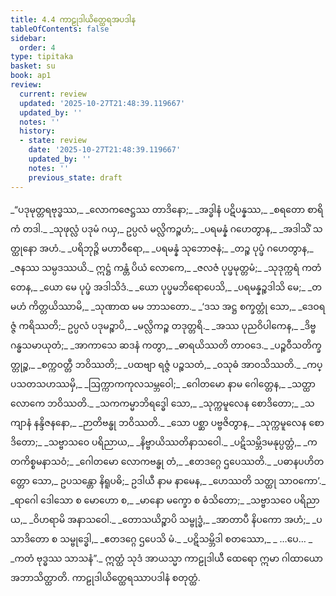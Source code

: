 ```yaml
---
title: 4.4 ကာဠုဒါယိတ္ထေရအပဒါန
tableOfContents: false
sidebar:
  order: 4
type: tipitaka
basket: su
book: ap1
review:
  current: review
  updated: '2025-10-27T21:48:39.119667'
  updated_by: ''
  notes: ''
  history:
  - state: review
    date: '2025-10-27T21:48:39.119667'
    updated_by: ''
    notes: ''
    previous_state: draft
---
```



<ReviewStatus review={frontmatter.review} showDetails={true} />

<HypothesisAnnotation frontmatter={frontmatter} />

<DynamicBreadcrumb />

<Division number="48" book="ap1" e="ch" v="20" p="95">

<Paragraph number="1126" type="verses" book="ap1">
_“ပဒုမုတ္တရဗုဒ္ဓဿ,_  
_လောကဇေဋ္ဌဿ တာဒိနော;_  
_အဒ္ဓါနံ ပဋိပန္နဿ,_  
_စရတော စာရိကံ တဒါ._  

</Paragraph>

</Division>
<Division number="49" book="ap1" e="ch" v="20" p="95">

<Paragraph number="1127" type="verses" book="ap1">
_သုဖုလ္လံ ပဒုမံ ဂယှ,_  
ဥပ္ပလံ မလ္လိကဉ္စဟံ;_  
_ပရမန္နံ ဂဟေတွာန,_  
_အဒါသိံ သတ္ထုနော အဟံ._  

</Paragraph>

</Division>
<Division number="50" book="ap1" e="ch" v="20" p="95">

<Paragraph number="1128" type="verses" book="ap1">
_ပရိဘုဉ္ဇိ မဟာဝီရော,_  
_ပရမန္နံ သုဘောဇနံ;_  
_တဉ္စ ပုပ္ဖံ ဂဟေတွာန,_  
_ဇနဿ သမ္ပဒဿယိ._  

</Paragraph>

</Division>
<Division number="51" book="ap1" e="ch" v="20" p="95">

<Paragraph number="1129" type="verses" book="ap1">
ဣဋ္ဌံ ကန္တံ ပိယံ လောကေ,_  
_ဇလဇံ ပုပ္ဖမုတ္တမံ;_  
_သုဒုက္ကရံ ကတံ တေန,_  
_ယော မေ ပုပ္ဖံ အဒါသိဒံ._  

</Paragraph>

</Division>
<Division number="52" book="ap1" e="ch" v="20" p="95">

<Paragraph number="1130" type="verses" book="ap1">
_ယော ပုပ္ဖမဘိရောပေသိ,_  
_ပရမန္နဉ္စဒါသိ မေ;_  
_တမဟံ ကိတ္တယိဿာမိ,_  
_သုဏာထ မမ ဘာသတော._  

</Paragraph>

</Division>
<Division number="53" book="ap1" e="ch" v="20" p="95">

<Paragraph number="1131" type="verses" book="ap1">
_‘ဒသ အဋ္ဌ စက္ခတ္တုံ သော,_  
_ဒေဝရဇ္ဇံ ကရိဿတိ;_  
ဥပ္ပလံ ပဒုမဉ္စာပိ,_  
_မလ္လိကဉ္စ တဒုတ္တရိ._  

</Paragraph>

</Division>
<Division number="54" book="ap1" e="ch" v="20" p="95">

<Paragraph number="1132" type="verses" book="ap1">
_အဿ ပုညဝိပါကေန,_  
_ဒိဗ္ဗဂန္ဓသမာယုတံ;_  
_အာကာသေ ဆဒနံ ကတွာ,_  
_ဓာရယိဿတိ တာဝဒေ._  

</Paragraph>

</Division>
<Division number="55" book="ap1" e="ch" v="20" p="95">

<Paragraph number="1133" type="verses" book="ap1">
_ပဉ္စဝီသတိက္ခတ္တုဉ္စ,_  
_စက္ကဝတ္တီ ဘဝိဿတိ;_  
_ပထဗျာ ရဇ္ဇံ ပဉ္စသတံ,_  
_ဝသုဓံ အာဝသိဿတိ._  

</Paragraph>

</Division>
<Division number="56" book="ap1" e="ch" v="20" p="95">

<Paragraph number="1134" type="verses" book="ap1">
_ကပ္ပသတသဟဿမှိ,_  
_ဩက္ကာကကုလသမ္ဘဝေါ;_  
_ဂေါတမော နာမ ဂေါတ္တေန,_  
_သတ္ထာ လောကေ ဘဝိဿတိ._  

</Paragraph>

</Division>
<Division number="57" book="ap1" e="ch" v="20" p="96">

<Paragraph number="1135" type="verses" book="ap1">
_သကကမ္မာဘိရဒ္ဓေါ သော,_  
_သုက္ကမူလေန စောဒိတော;_  
_သကျာနံ နန္ဒိဇနနော,_  
_ဉာတိဗန္ဓု ဘဝိဿတိ._  

</Paragraph>

</Division>
<Division number="58" book="ap1" e="ch" v="20" p="96">

<Paragraph number="1136" type="verses" book="ap1">
_သော ပစ္ဆာ ပဗ္ဗဇိတွာန,_  
_သုက္ကမူလေန စောဒိတော;_  
_သဗ္ဗာသဝေ ပရိညာယ,_  
_နိဗ္ဗာယိဿတိနာသဝေါ._  

</Paragraph>

</Division>
<Division number="59" book="ap1" e="ch" v="20" p="96">

<Paragraph number="1137" type="verses" book="ap1">
_ပဋိသမ္ဘိဒမနုပ္ပတ္တံ,_  
_ကတကိစ္စမနာသဝံ;_  
_ဂေါတမော လောကဗန္ဓု တံ,_  
_ဧတဒဂ္ဂေ ဌပေဿတိ._  

</Paragraph>

</Division>
<Division number="60" book="ap1" e="ch" v="20" p="96">

<Paragraph number="1138" book="ap1">
_ပဓာနပဟိတတ္တော သော,_  
ဥပသန္တော နိရူပဓိ;_  
ဥဒါယီ နာမ နာမေန,_  
_ဟေဿတိ သတ္ထု သာဝကော’._  

</Paragraph>

</Division>
<Division number="61" book="ap1" e="ch" v="20" p="96">

<Paragraph number="1139" type="verses" book="ap1">
_ရာဂေါ ဒေါသော စ မောဟော စ,_  
_မာနော မက္ခော စ ဓံသိတော;_  
_သဗ္ဗာသဝေ ပရိညာယ,_  
_ဝိဟရာမိ အနာသဝေါ._  

</Paragraph>

</Division>
<Division number="62" book="ap1" e="ch" v="20" p="96">

<Paragraph number="1140" type="verses" book="ap1">
_တောသယိဉ္စာပိ သမ္ဗုဒ္ဓံ,_  
_အာတာပီ နိပကော အဟံ;_  
_ပသာဒိတော စ သမ္ဗုဒ္ဓေါ,_  
_ဧတဒဂ္ဂေ ဌပေသိ မံ._  

</Paragraph>

</Division>
<Division number="63" book="ap1" e="ch" v="20" p="96">

<Paragraph number="1141" type="verses" book="ap1">
_ပဋိသမ္ဘိဒါ စတဿော,_  
_ …ပေ… _  
_ကတံ ဗုဒ္ဓဿ သာသနံ”._  

</Paragraph>

<Paragraph number="1142" book="ap1">
ဣတ္ထံ သုဒံ အာယသ္မာ ကာဠုဒါယီ ထေရော ဣမာ ဂါထာယော အဘာသိတ္ထာတိ.

</Paragraph>
</Division>

<Paragraph number="1143" type="center" book="ap1">
ကာဠုဒါယိတ္ထေရဿာပဒါနံ စတုတ္ထံ.
</Paragraph>